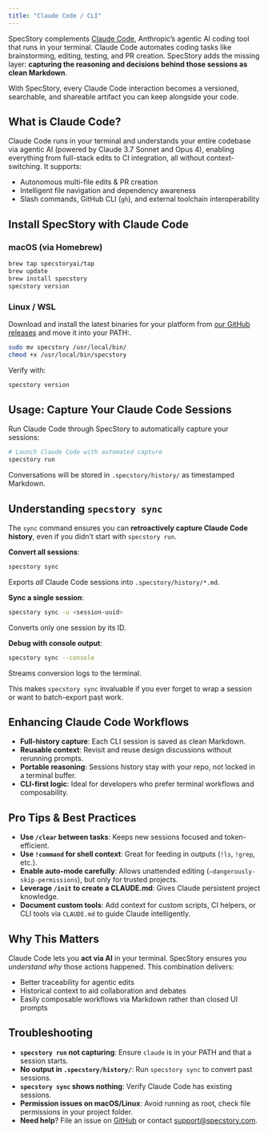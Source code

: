 ```yaml
---
title: "Claude Code / CLI"
---
```


SpecStory complements [Claude Code](https://docs.anthropic.com/en/docs/claude-code), Anthropic’s agentic AI coding tool that runs in your terminal. Claude Code automates coding tasks like brainstorming, editing, testing, and PR creation. SpecStory adds the missing layer: **capturing the reasoning and decisions behind those sessions as clean Markdown**.

With SpecStory, every Claude Code interaction becomes a versioned, searchable, and shareable artifact you can keep alongside your code.

## What is Claude Code?

Claude Code runs in your terminal and understands your entire codebase via agentic AI (powered by Claude 3.7 Sonnet and Opus 4), enabling everything from full-stack edits to CI integration, all without context-switching.
It supports:
- Autonomous multi-file edits & PR creation
- Intelligent file navigation and dependency awareness
- Slash commands, GitHub CLI (`gh`), and external toolchain interoperability

## Install SpecStory with Claude Code

### macOS (via Homebrew)
```bash
brew tap specstoryai/tap
brew update
brew install specstory
specstory version
```

### Linux / WSL
Download and install the latest binaries for your platform from [our GitHub releases](https://github.com/specstoryai/getspecstory/releases) and move it into your PATH:.

```bash
sudo mv specstory /usr/local/bin/
chmod +x /usr/local/bin/specstory
```

Verify with:
```bash
specstory version
```

## Usage: Capture Your Claude Code Sessions

Run Claude Code through SpecStory to automatically capture your sessions:
```bash
# Launch Claude Code with automated capture
specstory run
```

Conversations will be stored in `.specstory/history/` as timestamped Markdown.

## Understanding `specstory sync`

The `sync` command ensures you can **retroactively capture Claude Code history**, even if you didn’t start with `specstory run`.

**Convert all sessions**:

```bash
specstory sync
```

Exports *all* Claude Code sessions into `.specstory/history/*.md`.

**Sync a single session**:

```bash
specstory sync -u <session-uuid>
```

Converts only one session by its ID.

**Debug with console output**:

```bash
specstory sync --console
```

Streams conversion logs to the terminal.

This makes `specstory sync` invaluable if you ever forget to wrap a session or want to batch-export past work.

## Enhancing Claude Code Workflows

- **Full-history capture**: Each CLI session is saved as clean Markdown.
- **Reusable context**: Revisit and reuse design discussions without rerunning prompts.
- **Portable reasoning**: Sessions history stay with your repo, not locked in a terminal buffer.
- **CLI-first logic**: Ideal for developers who prefer terminal workflows and composability.


## Pro Tips & Best Practices

- **Use `/clear` between tasks**: Keeps new sessions focused and token-efficient.
- **Use `!command` for shell context**: Great for feeding in outputs (`!ls`, `!grep`, etc.).
- **Enable auto-mode carefully**: Allows unattended editing (`–dangerously-skip-permissions`), but only for trusted projects.
- **Leverage `/init` to create a CLAUDE.md**: Gives Claude persistent project knowledge.
- **Document custom tools**: Add context for custom scripts, CI helpers, or CLI tools via `CLAUDE.md` to guide Claude intelligently.

## Why This Matters

Claude Code lets you **act via AI** in your terminal. SpecStory ensures you *understand why* those actions happened. This combination delivers:

- Better traceability for agentic edits
- Historical context to aid collaboration and debates
- Easily composable workflows via Markdown rather than closed UI prompts


## Troubleshooting

- **`specstory run` not capturing**: Ensure `claude` is in your PATH and that a session starts.
- **No output in `.specstory/history/`**: Run `specstory sync` to convert past sessions.
- **`specstory sync` shows nothing**: Verify Claude Code has existing sessions.
- **Permission issues on macOS/Linux**: Avoid running as root, check file permissions in your project folder.
- **Need help**? File an issue on [GitHub](https://github.com/specstoryai/getspecstory/issues) or contact [support@specstory.com](mailto:support@specstory.com).
